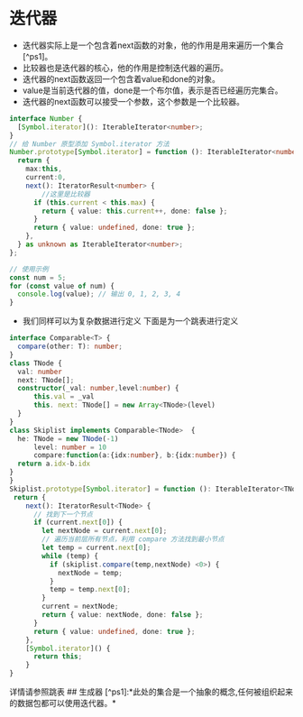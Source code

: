
# 迭代器
+ 迭代器实际上是一个包含着next函数的对象，他的作用是用来遍历一个集合[^ps1]。
+ 比较器也是迭代器的核心，他的作用是控制迭代器的遍历。
+ 迭代器的next函数返回一个包含着value和done的对象。
+ value是当前迭代器的值，done是一个布尔值，表示是否已经遍历完集合。
+ 迭代器的next函数可以接受一个参数，这个参数是一个比较器。
```ts
interface Number {
  [Symbol.iterator](): IterableIterator<number>;
}
// 给 Number 原型添加 Symbol.iterator 方法
Number.prototype[Symbol.iterator] = function (): IterableIterator<number> {
  return {
    max:this,
    current:0,
    next(): IteratorResult<number> {
        //这里是比较器
      if (this.current < this.max) {
        return { value: this.current++, done: false };
      }
      return { value: undefined, done: true };
    },
  } as unknown as IterableIterator<number>;
};

// 使用示例
const num = 5;
for (const value of num) {
  console.log(value); // 输出 0, 1, 2, 3, 4
}
```
+ 我们同样可以为复杂数据进行定义 下面是为一个跳表进行定义
```ts
interface Comparable<T> {
  compare(other: T): number;  
}
class TNode {
  val: number
  next: TNode[];
  constructor(_val: number,level:number) {
      this.val = _val
      this. next: TNode[] = new Array<TNode>(level)
  } 
}
class Skiplist implements Comparable<TNode>  {
  he: TNode = new TNode(-1)
      level: number = 10
      compare:function(a:{idx:number}, b:{idx:number}) {
  return a.idx-b.idx
}
}
Skiplist.prototype[Symbol.iterator] = function (): IterableIterator<TNode> {
 return {
    next(): IteratorResult<TNode> {
      // 找到下一个节点
      if (current.next[0]) {
        let nextNode = current.next[0];
        // 遍历当前层所有节点，利用 compare 方法找到最小节点
        let temp = current.next[0];
        while (temp) {
          if (skiplist.compare(temp,nextNode) <0>) {
            nextNode = temp;
          }
          temp = temp.next[0];
        }
        current = nextNode;
        return { value: nextNode, done: false };
      }
      return { value: undefined, done: true };
    },
    [Symbol.iterator]() {
      return this;
    }
}
```
<Link href="https://leetcode.cn/problems/design-skiplist/" className="h2 block">详情请参照跳表</Link>
## 生成器
[^ps1]:*此处的集合是一个抽象的概念,任何被组织起来的数据包都可以使用迭代器。*